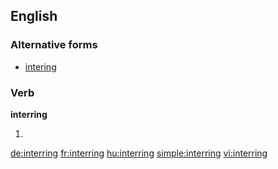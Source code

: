==English==

===Alternative forms===
* [[intering]] {{qualifier|rare}}

===Verb===
'''interring'''

# {{present participle of|inter}}

[[de:interring]]
[[fr:interring]]
[[hu:interring]]
[[simple:interring]]
[[vi:interring]]